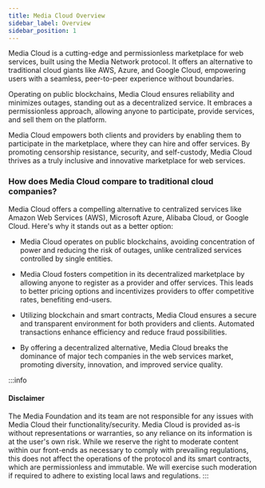 ```yaml
---
title: Media Cloud Overview
sidebar_label: Overview
sidebar_position: 1
---
```


Media Cloud is a cutting-edge and permissionless marketplace for web services, built using the Media Network protocol. It offers an alternative to traditional cloud giants like AWS, Azure, and Google Cloud, empowering users with a seamless, peer-to-peer experience without boundaries.

Operating on public blockchains, Media Cloud ensures reliability and minimizes outages, standing out as a decentralized service. It embraces a permissionless approach, allowing anyone to participate, provide services, and sell them on the platform.

Media Cloud empowers both clients and providers by enabling them to participate in the marketplace, where they can hire and offer services. By promoting censorship resistance, security, and self-custody, Media Cloud thrives as a truly inclusive and innovative marketplace for web services.

### How does Media Cloud compare to traditional cloud companies?

Media Cloud offers a compelling alternative to centralized services like Amazon Web Services (AWS), Microsoft Azure, Alibaba Cloud, or Google Cloud. Here's why it stands out as a better option:

- Media Cloud operates on public blockchains, avoiding concentration of power and reducing the risk of outages, unlike centralized services controlled by single entities.

- Media Cloud fosters competition in its decentralized marketplace by allowing anyone to register as a provider and offer services. This leads to better pricing options and incentivizes providers to offer competitive rates, benefiting end-users.

- Utilizing blockchain and smart contracts, Media Cloud ensures a secure and transparent environment for both providers and clients. Automated transactions enhance efficiency and reduce fraud possibilities.

- By offering a decentralized alternative, Media Cloud breaks the dominance of major tech companies in the web services market, promoting diversity, innovation, and improved service quality.

:::info
#### Disclaimer
The Media Foundation and its team are not responsible for any issues with Media Cloud their functionality/security. Media Cloud is provided as-is without representations or warranties, so any reliance on its information is at the user's own risk. While we reserve the right to moderate content within our front-ends as necessary to comply with prevailing regulations, this does not affect the operations of the protocol and its smart contracts, which are permissionless and immutable. We will exercise such moderation if required to adhere to existing local laws and regulations.
:::